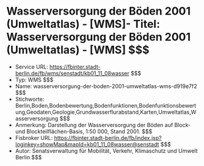 # Wasserversorgung der Böden 2001 (Umweltatlas) - [WMS]- Titel: Wasserversorgung der Böden 2001 (Umweltatlas) - [WMS] $$$
- Service URL: https://fbinter.stadt-berlin.de/fb/wms/senstadt/kb01_11_08wasser $$$
- Typ: WMS $$$
- Name: wasserversorgung-der-boden-2001-umweltatlas-wms-d919e7f2 $$$
- Stichworte: Berlin,Boden,Bodenbewertung,Bodenfunktionen,Bodenfunktionsbewertung,Geodaten,Geologie,Grundwasserflurabstand,Karten,Umweltatlas,Wasserversorgung $$$
- Anmerkung: Darstellung der Wasserversorgung der Böden auf Block- und Blockteilflächen-Basis, 1:50 000, Stand 2001. $$$
- Fisbroker URL: https://fbinter.stadt-berlin.de/fb/index.jsp?loginkey=showMap&mapId=kb01_11_08wasser@senstadt $$$
- Autor: Senatsverwaltung für Mobilität, Verkehr, Klimaschutz und Umwelt Berlin $$$
